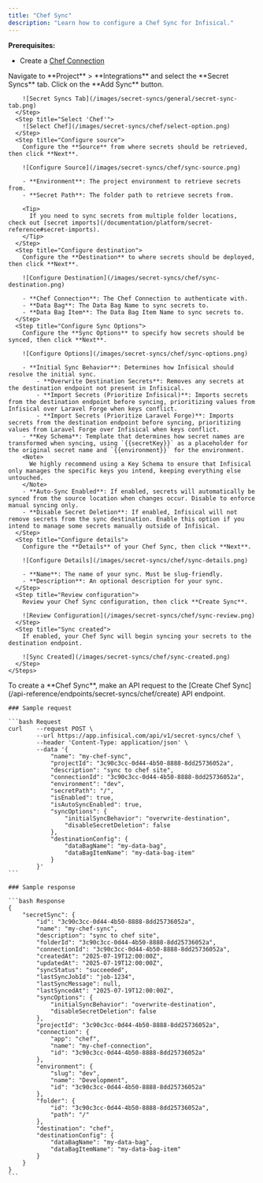 ```yaml
---
title: "Chef Sync"
description: "Learn how to configure a Chef Sync for Infisical."
---
```


**Prerequisites:**

- Create a [Chef Connection](/integrations/app-connections/chef)

<Tabs>
  <Tab title="Infisical UI">
    <Steps>
      <Step title="Add Sync">
        Navigate to **Project** > **Integrations** and select the **Secret Syncs** tab. Click on the **Add Sync** button.

        ![Secret Syncs Tab](/images/secret-syncs/general/secret-sync-tab.png)
      </Step>
      <Step title="Select 'Chef'">
        ![Select Chef](/images/secret-syncs/chef/select-option.png)
      </Step>
      <Step title="Configure source">
        Configure the **Source** from where secrets should be retrieved, then click **Next**.

        ![Configure Source](/images/secret-syncs/chef/sync-source.png)

        - **Environment**: The project environment to retrieve secrets from.
        - **Secret Path**: The folder path to retrieve secrets from.

        <Tip>
          If you need to sync secrets from multiple folder locations, check out [secret imports](/documentation/platform/secret-reference#secret-imports).
        </Tip>
      </Step>
      <Step title="Configure destination">
        Configure the **Destination** to where secrets should be deployed, then click **Next**.

        ![Configure Destination](/images/secret-syncs/chef/sync-destination.png)

        - **Chef Connection**: The Chef Connection to authenticate with.
        - **Data Bag**: The Data Bag Name to sync secrets to.
        - **Data Bag Item**: The Data Bag Item Name to sync secrets to.
      </Step>
      <Step title="Configure Sync Options">
        Configure the **Sync Options** to specify how secrets should be synced, then click **Next**.

        ![Configure Options](/images/secret-syncs/chef/sync-options.png)

        - **Initial Sync Behavior**: Determines how Infisical should resolve the initial sync.
            - **Overwrite Destination Secrets**: Removes any secrets at the destination endpoint not present in Infisical.
            - **Import Secrets (Prioritize Infisical)**: Imports secrets from the destination endpoint before syncing, prioritizing values from Infisical over Laravel Forge when keys conflict.
            - **Import Secrets (Prioritize Laravel Forge)**: Imports secrets from the destination endpoint before syncing, prioritizing values from Laravel Forge over Infisical when keys conflict.
        - **Key Schema**: Template that determines how secret names are transformed when syncing, using `{{secretKey}}` as a placeholder for the original secret name and `{{environment}}` for the environment.
        <Note>
          We highly recommend using a Key Schema to ensure that Infisical only manages the specific keys you intend, keeping everything else untouched.
        </Note>
        - **Auto-Sync Enabled**: If enabled, secrets will automatically be synced from the source location when changes occur. Disable to enforce manual syncing only.
        - **Disable Secret Deletion**: If enabled, Infisical will not remove secrets from the sync destination. Enable this option if you intend to manage some secrets manually outside of Infisical.
      </Step>
      <Step title="Configure details">
        Configure the **Details** of your Chef Sync, then click **Next**.

        ![Configure Details](/images/secret-syncs/chef/sync-details.png)

        - **Name**: The name of your sync. Must be slug-friendly.
        - **Description**: An optional description for your sync.
      </Step>
      <Step title="Review configuration">
        Review your Chef Sync configuration, then click **Create Sync**.

        ![Review Configuration](/images/secret-syncs/chef/sync-review.png)
      </Step>
      <Step title="Sync created">
        If enabled, your Chef Sync will begin syncing your secrets to the destination endpoint.

        ![Sync Created](/images/secret-syncs/chef/sync-created.png)
      </Step>
    </Steps>

  </Tab>

  <Tab title="API">
    To create a **Chef Sync**, make an API request to the [Create Chef Sync](/api-reference/endpoints/secret-syncs/chef/create) API endpoint.

    ### Sample request

    ```bash Request
    curl    --request POST \
            --url https://app.infisical.com/api/v1/secret-syncs/chef \
            --header 'Content-Type: application/json' \
            --data '{
                "name": "my-chef-sync",
                "projectId": "3c90c3cc-0d44-4b50-8888-8dd25736052a",
                "description": "sync to chef site",
                "connectionId": "3c90c3cc-0d44-4b50-8888-8dd25736052a",
                "environment": "dev",
                "secretPath": "/",
                "isEnabled": true,
                "isAutoSyncEnabled": true,
                "syncOptions": {
                    "initialSyncBehavior": "overwrite-destination",
                    "disableSecretDeletion": false
                },
                "destinationConfig": {
                    "dataBagName": "my-data-bag",
                    "dataBagItemName": "my-data-bag-item"
                }
            }'
    ```

    ### Sample response

    ```bash Response
    {
        "secretSync": {
            "id": "3c90c3cc-0d44-4b50-8888-8dd25736052a",
            "name": "my-chef-sync",
            "description": "sync to chef site",
            "folderId": "3c90c3cc-0d44-4b50-8888-8dd25736052a",
            "connectionId": "3c90c3cc-0d44-4b50-8888-8dd25736052a",
            "createdAt": "2025-07-19T12:00:00Z",
            "updatedAt": "2025-07-19T12:00:00Z",
            "syncStatus": "succeeded",
            "lastSyncJobId": "job-1234",
            "lastSyncMessage": null,
            "lastSyncedAt": "2025-07-19T12:00:00Z",
            "syncOptions": {
                "initialSyncBehavior": "overwrite-destination",
                "disableSecretDeletion": false
            },
            "projectId": "3c90c3cc-0d44-4b50-8888-8dd25736052a",
            "connection": {
                "app": "chef",
                "name": "my-chef-connection",
                "id": "3c90c3cc-0d44-4b50-8888-8dd25736052a"
            },
            "environment": {
                "slug": "dev",
                "name": "Development",
                "id": "3c90c3cc-0d44-4b50-8888-8dd25736052a"
            },
            "folder": {
                "id": "3c90c3cc-0d44-4b50-8888-8dd25736052a",
                "path": "/"
            },
            "destination": "chef",
            "destinationConfig": {
                "dataBagName": "my-data-bag",
                "dataBagItemName": "my-data-bag-item"
            }
        }
    }
    ```

  </Tab>
</Tabs>
